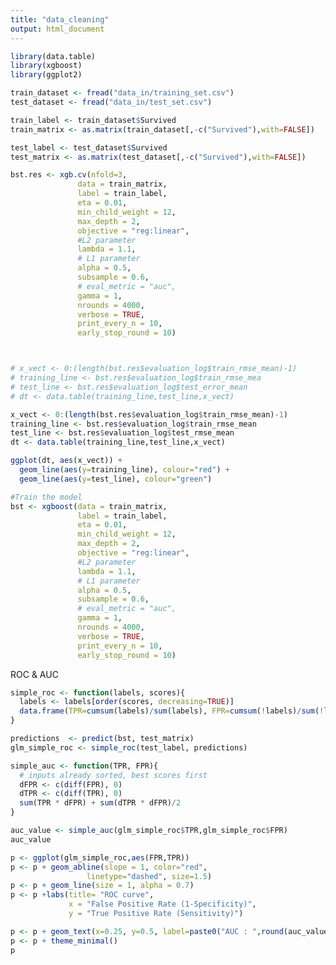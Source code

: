 ```yaml
---
title: "data_cleaning"
output: html_document
---
```


```r
library(data.table)
library(xgboost)
library(ggplot2)
```

```r
train_dataset <- fread("data_in/training_set.csv")
test_dataset <- fread("data_in/test_set.csv")
```

```r
train_label <- train_dataset$Survived
train_matrix <- as.matrix(train_dataset[,-c("Survived"),with=FALSE])

test_label <- test_dataset$Survived
test_matrix <- as.matrix(test_dataset[,-c("Survived"),with=FALSE])
```


```r
bst.res <- xgb.cv(nfold=3,
               data = train_matrix, 
               label = train_label,
               eta = 0.01,
               min_child_weight = 12,
               max_depth = 2,
               objective = "reg:linear",
               #L2 parameter 
               lambda = 1.1,
               # L1 parameter 
               alpha = 0.5, 
               subsample = 0.6,
               # eval_metric = "auc",
               gamma = 1,
               nrounds = 4000,
               verbose = TRUE,
               print_every_n = 10,
               early_stop_round = 10)



# x_vect <- 0:(length(bst.res$evaluation_log$train_rmse_mean)-1)
# training_line <- bst.res$evaluation_log$train_rmse_mea
# test_line <- bst.res$evaluation_log$test_error_mean
# dt <- data.table(training_line,test_line,x_vect)

x_vect <- 0:(length(bst.res$evaluation_log$train_rmse_mean)-1)
training_line <- bst.res$evaluation_log$train_rmse_mean
test_line <- bst.res$evaluation_log$test_rmse_mean
dt <- data.table(training_line,test_line,x_vect)

ggplot(dt, aes(x_vect)) + 
  geom_line(aes(y=training_line), colour="red") + 
  geom_line(aes(y=test_line), colour="green")

```


```r
#Train the model
bst <- xgboost(data = train_matrix, 
               label = train_label,
               eta = 0.01,
               min_child_weight = 12,
               max_depth = 2,
               objective = "reg:linear",
               #L2 parameter 
               lambda = 1.1,
               # L1 parameter 
               alpha = 0.5, 
               subsample = 0.6,
               # eval_metric = "auc",
               gamma = 1,
               nrounds = 4000,
               verbose = TRUE,
               print_every_n = 10,
               early_stop_round = 10)
```


ROC & AUC
```r
simple_roc <- function(labels, scores){
  labels <- labels[order(scores, decreasing=TRUE)]
  data.frame(TPR=cumsum(labels)/sum(labels), FPR=cumsum(!labels)/sum(!labels), labels)
}

predictions  <- predict(bst, test_matrix)
glm_simple_roc <- simple_roc(test_label, predictions)
```

```r
simple_auc <- function(TPR, FPR){
  # inputs already sorted, best scores first 
  dFPR <- c(diff(FPR), 0)
  dTPR <- c(diff(TPR), 0)
  sum(TPR * dFPR) + sum(dTPR * dFPR)/2
}

auc_value <- simple_auc(glm_simple_roc$TPR,glm_simple_roc$FPR)
auc_value
```


```r
p <- ggplot(glm_simple_roc,aes(FPR,TPR))
p <- p + geom_abline(slope = 1, color="red",
                 linetype="dashed", size=1.5)
p <- p + geom_line(size = 1, alpha = 0.7)
p <- p +labs(title= "ROC curve", 
             x = "False Positive Rate (1-Specificity)", 
             y = "True Positive Rate (Sensitivity)")

p <- p + geom_text(x=0.25, y=0.5, label=paste0("AUC : ",round(auc_value,2))) 
p <- p + theme_minimal()
p
```




